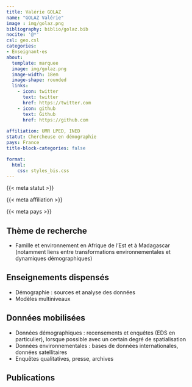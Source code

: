 ```yaml
---
title: Valérie GOLAZ
name: "GOLAZ Valérie"
image : img/golaz.png
bibliography: biblio/golaz.bib
nocite: '@*'
csl: geo.csl
categories: 
- Enseignant·es
about:
  template: marquee
  image: img/golaz.png
  image-width: 18em
  image-shape: rounded
  links:
    - icon: twitter
      text: twitter
      href: https://twitter.com
    - icon: github
      text: Github
      href: https://github.com
      
affiliation: UMR LPED, INED
statut: Chercheuse en démographie
pays: France
title-block-categories: false

format:
  html: 
    css: styles_bis.css
---
```


::: {#profil}
::: {#statut}
{{< meta statut >}}
:::

::: {#affiliation}
{{< meta affiliation >}}
:::

::: {#pays}
<i class="bi bi-globe2"></i> {{< meta pays >}}\
:::
:::

## <i class="bi bi-ui-checks-grid"></i> Thème de recherche

::: {#liste}
-   Famille et environnement en Afrique de l'Est et à Madagascar (notamment liens entre transformations environnementales et dynamiques démographiques)
:::

## <i class="bi bi-person-video3"></i> Enseignements dispensés

<div>

-   Démographie : sources et analyse des données
-   Modèles multiniveaux

</div>

## <i class="bi bi-clipboard-data"></i> Données mobilisées

-   Données démographiques : recensements et enquêtes (EDS en particulier), lorsque possible avec un certain degré de spatialisation
-   Données environnementales : bases de données internationales, données satellitaires
-   Enquêtes qualitatives, presse, archives

## <i class="bi bi-file-earmark-text"></i> Publications

::: {#refs}
:::
